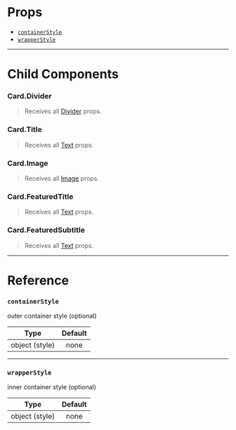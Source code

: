 # Props

- [`containerStyle`](#containerstyle)
- [`wrapperStyle`](#wrapperstyle)

---

# Child Components

### Card.Divider

> Receives all [Divider](divider.md#props) props.

### Card.Title

> Receives all [Text](text.md#props) props.

### Card.Image

> Receives all [Image](image.md#props) props.

### Card.FeaturedTitle

> Receives all [Text](text.md#props) props.

### Card.FeaturedSubtitle

> Receives all [Text](text.md#props) props.

---

# Reference

### `containerStyle`

outer container style (optional)

|      Type      | Default |
| :------------: | :-----: |
| object (style) |  none   |

---

### `wrapperStyle`

inner container style (optional)

|      Type      | Default |
| :------------: | :-----: |
| object (style) |  none   |
